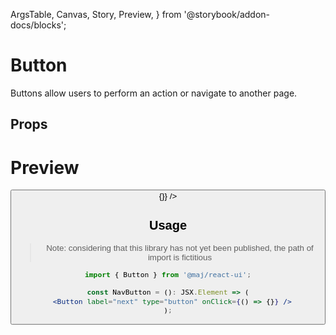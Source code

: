  ArgsTable,
  Canvas,
  Story,
  Preview,
} from '@storybook/addon-docs/blocks';

# Button

Buttons allow users to perform an action or navigate to another page.

## Props

<ArgsTable of={Button} />

# Preview

<Preview>
  <Button label="Default" type="button" onClick={() => {}} />
</Preview>

## Usage

> Note: considering that this library has not yet been published, the path of import is fictitious

```jsx
import { Button } from '@maj/react-ui';

const NavButton = (): JSX.Element => (
  <Button label="next" type="button" onClick={() => {}} />
);
```
